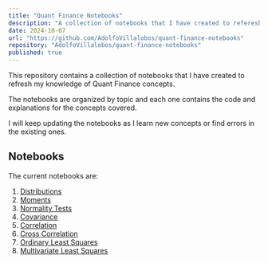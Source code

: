 ```yaml
---
title: "Quant Finance Notebooks"
description: "A collection of notebooks that I have created to referesh my knowledge about Quant Finance concepts."
date: 2024-10-07
url: "https://github.com/AdolfoVillalobos/quant-finance-notebooks"
repository: "AdolfoVillalobos/quant-finance-notebooks"
published: true
---
```


This repository contains a collection of notebooks that I have created to refresh my knowledge of Quant Finance concepts.

The notebooks are organized by topic and each one contains the code and explanations for the concepts covered.

I will keep updating the notebooks as I learn new concepts or find errors in the existing ones.

## Notebooks

The current notebooks are:

1. [Distributions](https://github.com/AdolfoVillalobos/quant-finance-notebooks/blob/main/notebooks/01-distributions.ipynb)
1. [Moments](https://github.com/AdolfoVillalobos/quant-finance-notebooks/blob/main/notebooks/02-moments.ipynb)
1. [Normality Tests](https://github.com/AdolfoVillalobos/quant-finance-notebooks/blob/main/notebooks/03-normality-tests.ipynb)
1. [Covariance](https://github.com/AdolfoVillalobos/quant-finance-notebooks/blob/main/notebooks/04-covariance.ipynb)
1. [Correlation](https://github.com/AdolfoVillalobos/quant-finance-notebooks/blob/main/notebooks/05-correlation.ipynb)
1. [Cross Correlation](https://github.com/AdolfoVillalobos/quant-finance-notebooks/blob/main/notebooks/06-cross-correlation.ipynb)
1. [Ordinary Least Squares](https://github.com/AdolfoVillalobos/quant-finance-notebooks/blob/main/notebooks/07-ordinary-least-squares.ipynb)
1. [Multivariate Least Squares](https://github.com/AdolfoVillalobos/quant-finance-notebooks/blob/main/notebooks/08-multivariate-least-squares.ipynb)
